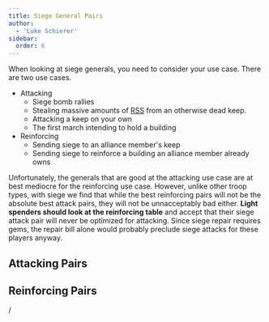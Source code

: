 ```yaml
---
title: Siege General Pairs
author:
  - 'Luke Schierer'
sidebar:
  order: 6
---
```


When looking at siege generals, you need to consider your use case. There are two use cases.

- Attacking
  - Siege bomb rallies
  - Stealing massive amounts of [RSS] from an otherwise dead keep.
  - Attacking a keep on your own
  - The first march intending to hold a building
- Reinforcing
  - Sending siege to an alliance member's keep
  - Sending siege to reinforce a building an alliance member
    already owns

Unfortunately, the generals that are good at the attacking use case are at best
mediocre for the reinforcing use case. However, unlike other troop types, with
siege we find that while the best reinforcing pairs will not be the absolute
best attack pairs, they will not be unnacceptably bad either. **Light spenders
should look at the reinforcing table** and accept that their siege attack pair
will never be optimized for attacking. Since siege repair requires gems,
the repair bill alone would probably preclude siege attacks for these players
anyway.

## Attacking Pairs

<AttackPairs generalClass="Siege" useCase="Attack"></AttackPairs>

## Reinforcing Pairs

<AttackPairs generalClass="Siege" useCase="Reinforcement"></AttackPairs>/


[RSS]: ../../../reference/glossary/#rss
